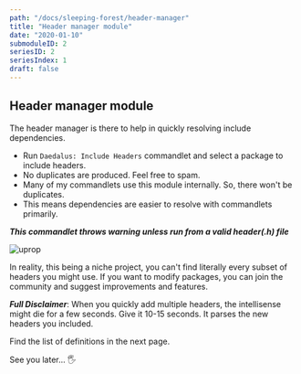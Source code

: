 ```yaml
---
path: "/docs/sleeping-forest/header-manager"
title: "Header manager module"
date: "2020-01-10"
submoduleID: 2
seriesID: 2
seriesIndex: 1
draft: false
---
```


## Header manager module

The header manager is there to help in quickly resolving include dependencies.

- Run `Daedalus: Include Headers` commandlet and select a package to include headers.
- No duplicates are produced. Feel free to spam.
- Many of my commandlets use this module internally. So, there won't be duplicates.
- This means dependencies are easier to resolve with commandlets primarily.

**_This commandlet throws warning unless run from a valid header(.h) file_**

![uprop](../../../../images/DaedalusAPI/class-generator/IncludeHeaders.gif)

In reality, this being a niche project, you can't find literally every subset of headers you might use.
If you want to modify packages, you can join the community and suggest improvements and features.

**_Full Disclaimer_**: When you quickly add multiple headers, the intellisense might die for a few seconds.
Give it 10-15 seconds. It parses the new headers you included.

Find the list of definitions in the next page.

See you later... 🖐
